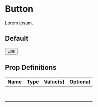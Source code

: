 
<Meta title="Components/Button" component={Button} />

# Button

Lorem ipsum.

## Default

<Canvas>
  <Story name="Default">
    <Button role="link" href="https://dillonschultz.design" target="_blank">Link</Button>
  </Story>
</Canvas>

## Prop Definitions

| Name       | Type       | Value(s)   | Optional   |
|------------|------------|------------|------------|
|            |            |            |            |
|            |            |            |            |
|            |            |            |            |
|            |            |            |            |
|            |            |            |            |
|            |            |            |            |
|            |            |            |            |
|            |            |            |            |
